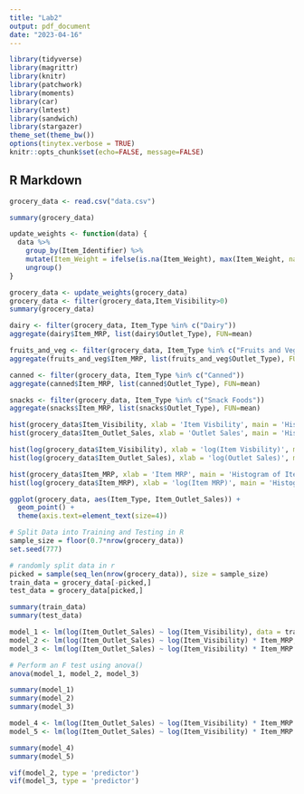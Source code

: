 ---
title: "Lab2"
output: pdf_document
date: "2023-04-16"
---

```{r load packages and set options, include=FALSE}
library(tidyverse) 
library(magrittr)
library(knitr)
library(patchwork)
library(moments)
library(car)
library(lmtest)
library(sandwich)
library(stargazer)
theme_set(theme_bw())
options(tinytex.verbose = TRUE)
knitr::opts_chunk$set(echo=FALSE, message=FALSE)
```

## R Markdown

```{r}
grocery_data <- read.csv("data.csv")
```

```{r}
summary(grocery_data)
```

```{r}
update_weights <- function(data) {
  data %>%
    group_by(Item_Identifier) %>%
    mutate(Item_Weight = ifelse(is.na(Item_Weight), max(Item_Weight, na.rm = TRUE), Item_Weight)) %>%
    ungroup()
}

grocery_data <- update_weights(grocery_data)
grocery_data <- filter(grocery_data,Item_Visibility>0)
summary(grocery_data)
```

```{r}
dairy <- filter(grocery_data, Item_Type %in% c("Dairy"))
aggregate(dairy$Item_MRP, list(dairy$Outlet_Type), FUN=mean)
```

```{r}
fruits_and_veg <- filter(grocery_data, Item_Type %in% c("Fruits and Vegetables"))
aggregate(fruits_and_veg$Item_MRP, list(fruits_and_veg$Outlet_Type), FUN=mean)
```

```{r}
canned <- filter(grocery_data, Item_Type %in% c("Canned"))
aggregate(canned$Item_MRP, list(canned$Outlet_Type), FUN=mean)
```

```{r}
snacks <- filter(grocery_data, Item_Type %in% c("Snack Foods"))
aggregate(snacks$Item_MRP, list(snacks$Outlet_Type), FUN=mean)
```

```{r}
hist(grocery_data$Item_Visibility, xlab = 'Item Visbility', main = 'Histogram of Item Visibility')
hist(grocery_data$Item_Outlet_Sales, xlab = 'Outlet Sales', main = 'Histogram of Outlet Sales')
```

```{r}
hist(log(grocery_data$Item_Visibility), xlab = 'log(Item Visbility)', main = 'Histogram of Log Item Visibility')
hist(log(grocery_data$Item_Outlet_Sales), xlab = 'log(Outlet Sales)', main = 'Histogram of Log Outlet Sales')
```

```{r}
hist(grocery_data$Item_MRP, xlab = 'Item MRP', main = 'Histogram of Item MRP')
hist(log(grocery_data$Item_MRP), xlab = 'log(Item MRP)', main = 'Histogram of Log Item MRP')
```

```{r}
ggplot(grocery_data, aes(Item_Type, Item_Outlet_Sales)) + 
  geom_point() +
  theme(axis.text=element_text(size=4))
```

```{r}
# Split Data into Training and Testing in R 
sample_size = floor(0.7*nrow(grocery_data))
set.seed(777)

# randomly split data in r
picked = sample(seq_len(nrow(grocery_data)), size = sample_size)
train_data = grocery_data[-picked,]
test_data = grocery_data[picked,]

summary(train_data)
summary(test_data)
```

```{r}
model_1 <- lm(log(Item_Outlet_Sales) ~ log(Item_Visibility), data = train_data)
model_2 <- lm(log(Item_Outlet_Sales) ~ log(Item_Visibility) * Item_MRP, data = train_data)
model_3 <- lm(log(Item_Outlet_Sales) ~ log(Item_Visibility) * Item_MRP + Outlet_Type, data = train_data)
```

```{r}
# Perform an F test using anova()
anova(model_1, model_2, model_3)
```

```{r}
summary(model_1)
summary(model_2)
summary(model_3)
```

```{r}
model_4 <- lm(log(Item_Outlet_Sales) ~ log(Item_Visibility) * Item_MRP + Outlet_Type, data = fruits_and_veg)
model_5 <- lm(log(Item_Outlet_Sales) ~ log(Item_Visibility) * Item_MRP + Outlet_Type, data = snacks)

summary(model_4)
summary(model_5)
```

```{r}
vif(model_2, type = 'predictor')
vif(model_3, type = 'predictor')
```
